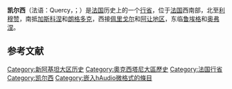 {{noteTA
|G1=法国地名
}}
{{Infobox Settlement
<!--See Template:Infobox Settlement for additional fields that may be available-->
<!--See the Table at Infobox Settlement for all fields and descriptions of usage-->
<!-- Basic info ---------------->
|name = 凯尔西 <!-- at least one of the first two fields must be filled in -->
|official_name =
|other_name =
|native_name = Quercy
|nickname =
|settlement_type = <!-- e.g. Town, Village, City, etc.-->
|total_type = <!-- to set a non-standard label for total area and population rows -->
|motto =
|anthem =
<!-- images and maps ----------->
|image_skyline = Lacave-Chateau Belcastel.jpg
|imagesize =
|image_caption =
|image_flag = Blason_département_fr_Lot.svg
|flag_size =
|image_seal =
|seal_size =
|image_shield =
|shield_size = 75px
|image_blank_emblem =
|blank_emblem_type =
|blank_emblem_size =
|image_map = Carte_du_Quercy.svg
|mapsize = 250px
|map_caption = 凯尔西在18世纪的界线及其所对应的今天的[[省_(法国)|省份]]与[[市镇_(法国)|市镇]]。
|image_map1 =
|mapsize1 =
|map_caption1 =
|image_dot_map =
|dot_mapsize =
|dot_map_caption =
|dot_x = |dot_y =
|pushpin_map = <!-- the name of a location map as per http://en.wikipedia.org/wiki/Template:Location_map -->
|pushpin_label_position = <!-- the position of the pushpin label: left, right, top, bottom, none -->
|pushpin_map_caption =
|pushpin_mapsize =
<!-- Location ------------------>
|subdivision_type = 国家
|subdivision_name = 法国
|subdivision_type1 =
|subdivision_name1 =
|subdivision_type2 =
|subdivision_name2 =
<!-- Smaller parts (e.g. boroughs of a city) and seat of government -->
|seat_type = 首府
|seat = [[卡奥尔|卡奥尔]]
|parts_type =
|parts_style= <!-- =list (for list), coll (for collapsed list), para (for paragraph format)
 Default is list if up to 5 items, coll if more than 5-->
|parts = <!-- parts text, or header for parts list -->
|p1 =
|p2 =
|p3 =
|p4 =
|p5 =
|p6 =
|p7 =
|p8 =
|p9 =
|p10 = <!-- etc. up to p50: for separate parts to be listed-->
<!-- Politics ----------------->
|government_footnotes =
|government_type =
|leader_title =
|leader_name = <!--add (no-break space) to leader names to disable automatic links-->
|leader_title1 =
|leader_name1 =
|established_title = <!-- Settled -->
|established_date =
<!-- Area --------------------->
|area_magnitude =
|unit_pref = <!--Enter: Imperial, to display imperial before metric-->
|area_footnotes =
|area_total_km2 = <!-- ALL fields with measurements are subject to automatic unit conversion-->
|area_land_km2 = <!--See table @ Template:Infobox Settlement for details on unit conversion-->
|area_water_km2 =
|area_total_sq_mi =
|area_land_sq_mi =
|area_water_sq_mi =
|area_water_percent =
<!-- Elevation -------------------------->
|elevation_footnotes = <!--for references: use<ref>tags-->
|elevation_m =
|elevation_ft =
|elevation_max_m =
|elevation_max_ft =
|elevation_min_m =
|elevation_min_ft =
<!-- Population ----------------------->
|population_as_of =
|population_footnotes =
|population_note =
|population_total =
|population_density_km2 = <!--For automatic calculation, any density field may contain: auto -->
|population_density_sq_mi =
<!-- General information --------------->
|timezone = 欧洲中部时间
| utc_offset =
|timezone_DST =
| utc_offset_DST =
|coor_type = <!-- can be used to specify what the coordinates refer to -->
|latd = |latm = |lats = |latNS =
|longd = |longm = |longs = |longEW =
<!-- Area/postal codes & others -------->
|postal_code_type = <!-- enter ZIP code, Postcode, Post code, Postal code... -->
|postal_code =
|area_code =
|blank_name_sec1 =
|blank_info_sec1 =
|website =
|footnotes =
}}
'''凯尔西'''（法语：Quercy，{{IPA-fr|kɛʁsi|lang|fr-Quercy.ogg}}；{{Lang-oc|Carcin}}）是[[行省_(法国)|法国]]历史上的一个[[行省_(法国)|行省]]，位于[[行省_(法国)|法国]]西南部，北至[[利穆赞|利穆赞]]，南抵[[加斯科涅|加斯科涅]]和[[朗格多克|朗格多克]]，西接[[佩里戈尔|佩里戈尔]]和[[阿让_(地区)|阿让地区]]，东临[[鲁埃格|鲁埃格]]和[[奥弗涅|奥弗涅]]。

== 参考文献 ==
{{Reflist}}

[[Category:新阿基坦大区历史|Category:新阿基坦大区历史]]
[[Category:奧克西塔尼大區歷史|Category:奧克西塔尼大區歷史]]
[[Category:法国行省|Category:法国行省]]
[[Category:凯尔西|Category:凯尔西]]
[[Category:嵌入hAudio微格式的條目|Category:嵌入hAudio微格式的條目]]